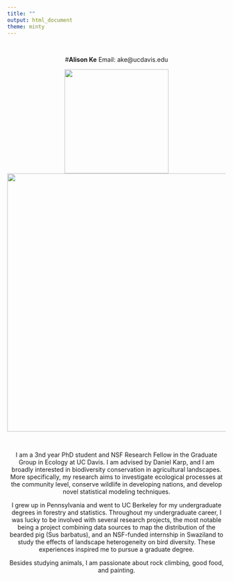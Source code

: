 ```yaml
---
title: ""
output: html_document
theme: minty
---
```

<br>
<center>#**Alison Ke**
Email: ake@ucdavis.edu
<br>

<center>![](IMG_1547.jpg){width=240px}![](IMG_7562.JPG){width=595px }

<br>

I am a 3nd year PhD student and NSF Research Fellow in the Graduate Group in Ecology at UC Davis. I am advised by Daniel Karp, and I am broadly interested in biodiversity conservation in agricultural landscapes. More specifically, my research aims to investigate ecological processes at the community level, conserve wildlife in developing nations, and develop novel statistical modeling techniques.
 
I grew up in Pennsylvania and went to UC Berkeley for my undergraduate degrees in forestry and statistics. Throughout my undergraduate career, I was lucky to be involved with several research projects, the most notable being a project combining data sources to map the distribution of the bearded pig (Sus barbatus), and an NSF-funded internship in Swaziland to study the effects of landscape heterogeneity on bird diversity. These experiences inspired me to pursue a graduate degree.
 
Besides studying animals, I am passionate about rock climbing, good food, and painting. 
